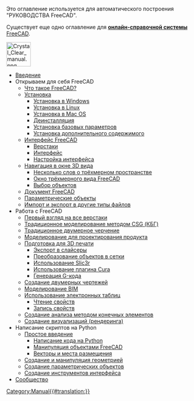 <noinclude>Это оглавление используется для автоматического построения "РУКОВОДСТВА FreeCAD".

Существует еще одно оглавление для [[Online_Help_Toc/ru|'''онлайн-справочной системы''' FreeCAD]].


[[Image:Crystal Clear manual.png|64px|left]]{{clear}}</noinclude>
* [[Manual:Introduction/ru|Введение]]
* Открываем для себя FreeCAD
** [[Manual:What is FreeCAD/ru|Что такое FreeCAD?]]
** [[Manual:Installing/ru|Установка]]
*** [[Manual:Installing/ru#Установка_в_Windows|Установка в Windows]]
*** [[Manual:Installing/ru#Установка_в_Linux|Установка в Linux]]
*** [[Manual:Installing/ru#Установка_в_Mac_OS|Установка в Mac OS]]
*** [[Manual:Installing/ru#Деинсталляция|Деинсталляция]]
*** [[Manual:Installing/ru#Установка_базовых_параметров|Установка базовых параметров]]
*** [[Manual:Installing/ru#Установка_дополнительного_содержимого|Установка дополнительного содержимого]]
** [[Manual:The FreeCAD Interface/ru|Интерфейс FreeCAD]]
*** [[Manual:The FreeCAD Interface/ru#Верстаки|Верстаки]]
*** [[Manual:The FreeCAD Interface/ru#Интерфейс|Интерфейс]]
*** [[Manual:The FreeCAD Interface/ru#Настройка_интерфейса|Настройка интерфейса]]
** [[Manual:Navigating in the 3D view/ru|Навигация в окне 3D вида]]
*** [[Manual:Navigating in the 3D view/ru#Несколько_слов_о_трёхмерном_пространстве|Несколько слов о трёхмерном пространстве]]
*** [[Manual:Navigating in the 3D view/ru#Окно трёхмерного вида FreeCAD|Окно трёхмерного вида FreeCAD]]
*** [[Manual:Navigating in the 3D view/ru#Выбор объектов|Выбор объектов]]
** [[Manual:The FreeCAD document/ru|Документ FreeCAD]]
** [[Manual:Parametric objects/ru|Параметрические объекты]]
** [[Manual:Import and export to other filetypes/ru|Импорт и экспорт в другие типы файлов]]
* Работа с FreeCAD
** [[Manual:All workbenches at a glance/ru|Первый взгляд на все верстаки]]
** [[Manual:Traditional modeling, the CSG way/ru|Традиционное моделирование методом CSG (КБГ)]]
** [[Manual:Traditional 2D drafting/ru|Традиционное двумерное черчение]]
** [[Manual:Modeling for product design/ru|Моделирование для проектирования продукта]]
** [[Manual:Preparing models for 3D printing/ru|Подготовка для 3D печати]]
*** [[Manual:Preparing models for 3D printing/ru#Экспорт в слайсеры|Экспорт в слайсеры]]
*** [[Manual:Preparing models for 3D printing/ru#Преобразование объектов в сетки|Преобразование объектов в сетки]]
*** [[Manual:Preparing models for 3D printing/ru#Использование Slic3r|Использование Slic3r]]
*** [[Manual:Preparing models for 3D printing/ru#Использование плагина Cura|Использование плагина Cura]]
*** [[Manual:Preparing models for 3D printing/ru#Генерация G-кода|Генерация G-кода]]
** [[Manual:Generating 2D drawings/ru|Создание двумерных чертежей]]
** [[Manual:BIM modeling/ru|Моделирование BIM]]
** [[Manual:Using spreadsheets/ru|Использование электронных таблиц]]
*** [[Manual:Using spreadsheets/ru#Чтение свойств|Чтение свойств]]
*** [[Manual:Using spreadsheets/ru#Запись свойств|Запись свойств]]
** [[Manual:Creating FEM analyses/ru|Создание анализа методом конечных элементов]]
** [[Manual:Creating renderings/ru|Создание визуализаций (рендеринга)]]
* Написание скриптов на Python
** [[Manual:A gentle introduction/ru|Простое введение]]
*** [[Manual:A gentle introduction/ru#Написание кода на Python|Написание кода на Python]]
*** [[Manual:A gentle introduction/ru#Манипуляция объектами FreeCAD|Манипуляция объектами FreeCAD]]
*** [[Manual:A gentle introduction/ru#Векторы и места размещения|Векторы и места размещения]]
** [[Manual:Creating and manipulating geometry/ru|Создание и манипуляция геометрией]]
** [[Manual:Creating parametric objects/ru|Создание параметрических объектов]]
** [[Manual:Creating interface tools/ru|Создание инструментов интерфейса]]
* [[Manual:The Community/ru|Сообщество]]


<noinclude></noinclude>
[[Category:Manual{{#translation:}}]]